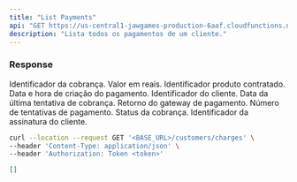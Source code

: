 ```yaml
---
title: "List Payments"
api: "GET https://us-central1-jawgames-production-6aaf.cloudfunctions.net/customers/{phoneNumber}/charges"
description: "Lista todos os pagamentos de um cliente."
---
```


### Response

<ResponseField name="id" type="string">
  Identificador da cobrança.
</ResponseField>

<ResponseField name="amount" type="number">
  Valor em reais.
</ResponseField>

<ResponseField name="catalogProductId" type="string">
  Identificador produto contratado.
</ResponseField>

<ResponseField name="createdAt" type="datetime">
  Data e hora de criação do pagamento.
</ResponseField>

<ResponseField name="customerId" type="string">
  Identificador do cliente.
</ResponseField>

<ResponseField name="lastRetry" type="datetime">
  Data da última tentativa de cobrança.
</ResponseField>

<ResponseField name="paymentProcessorResponseData" type="object">
  Retorno do gateway de pagamento.
</ResponseField>

<ResponseField name="retries" type="number">
  Número de tentativas de pagamento.
</ResponseField>

<ResponseField name="status" type="string">
  Status da cobrança.
</ResponseField>

<ResponseField name="subscriptionId" type="string">
  Identificador da assinatura do cliente.
</ResponseField>

<RequestExample>

```bash Request
curl --location --request GET '<BASE_URL>/customers/charges' \
--header 'Content-Type: application/json' \
--header 'Authorization: Token <token>'
```

</RequestExample>

<ResponseExample>

```json Response 200
[]
```

</ResponseExample>

